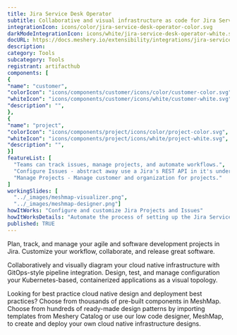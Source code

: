 ```yaml
---
title: Jira Service Desk Operator
subtitle: Collaborative and visual infrastructure as code for Jira Service Desk Operator
integrationIcon: icons/color/jira-service-desk-operator-color.svg
darkModeIntegrationIcon: icons/white/jira-service-desk-operator-white.svg
docURL: https://docs.meshery.io/extensibility/integrations/jira-service-desk-operator
description: 
category: Tools
subcategory: Tools
registrant: artifacthub
components: [
{
"name": "customer",
"colorIcon": "icons/components/customer/icons/color/customer-color.svg",
"whiteIcon": "icons/components/customer/icons/white/customer-white.svg",
"description": "",
},
{
"name": "project",
"colorIcon": "icons/components/project/icons/color/project-color.svg",
"whiteIcon": "icons/components/project/icons/white/project-white.svg",
"description": "",
}]
featureList: [
  "Teams can track issues, manage projects, and automate workflows.",
  "Configure Issues - abstract away use a Jira's REST API in it's underlying layer and extend to perform other tasks that are supported via the REST API.",
  "Manage Projects - Manage customer and organization for projects."
]
workingSlides: [
  "../_images/meshmap-visualizer.png",
  "../_images/meshmap-designer.png"]
howItWorks: "Configure and customize Jira Projects and Issues"
howItWorksDetails: "Automate the process of setting up the Jira Service Desk (JSD) operator configuration of alertmanager in a Kubernetes native way. "
published: TRUE
---
```

<p>
Plan, track, and manage your agile and software development projects in Jira. Customize your workflow, collaborate, and release great software.
</p>
<p>
    Collaboratively and visually diagram your cloud native infrastructure with GitOps-style pipeline integration. Design, test, and manage configuration your Kubernetes-based, containerized applications as a visual topology.
</p>
<p>
    Looking for best practice cloud native design and deployment best practices? Choose from thousands of pre-built components in MeshMap. Choose from hundreds of ready-made design patterns by importing templates from Meshery Catalog or use our low code designer, MeshMap, to create and deploy your own cloud native infrastructure designs.
</p>
